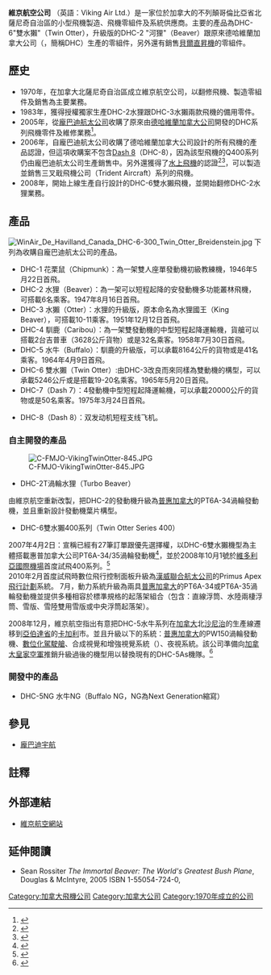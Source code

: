 {{Infobox company
|name= 維京航空有限公司<br/><font size=-1>Viking Air Ltd.</font>
|logo=
|type= [[有限公司|有限公司]]
|foundation= 1970
|key_people= David Curtis<br>總裁兼執行長
|industry= [[通用航空|通用航空]]、航空器修護業
|location= {{CAN}} [[不列顛哥倫比亞省|不列顛哥倫比亞省]][[北沙尼治|北沙尼治]]
|products= DHC-2T渦輪河狸<br>DHC-6雙水獺400系列
|num_employees= 575<ref>{{cite web|url=http://strategis.ic.gc.ca/app/ccc/srch/nvgt.do?lang=eng&prtl=1&estblmntNo=123456074274&profile=cmpltPrfl&app=1|title=Canadian Company Profiles - Viking Air Limited - Company information|publisher=Industry Canada|access-date=2015-12-23|archive-url=https://web.archive.org/web/20140527211629/http://strategis.ic.gc.ca/app/ccc/srch/nvgt.do?lang=eng&prtl=1&estblmntNo=123456074274&profile=cmpltPrfl&app=1|archive-date=2014-05-27|dead-url=yes}}</ref>，至2014年5月26日
|homepage= [http://www.vikingair.com/ vikingair.com]
}}

'''維京航空公司''' （英語：Viking Air Ltd.）是一家位於加拿大的不列顛哥倫比亞省北薩尼奇自治區的小型飛機製造、飛機零組件及系統供應商。主要的產品為DHC-6"雙水獺"（Twin Otter），升級版的DHC-2 "河狸"（Beaver）跟原來德哈維蘭加拿大公司（{{lang|en|de Havilland Canada}}，簡稱DHC）生產的零組件，另外還有銷售[[貝爾直昇機|貝爾直昇機]]的零組件。

==歷史==
*1970年，在加拿大北薩尼奇自治區成立維京航空公司，以翻修飛機、製造零組件及銷售為主要業務。
*1983年，獲得授權獨家生產DHC-2水狸跟DHC-3水獺兩款飛機的備用零件。
*2005年，從[[龐巴迪宇航|龐巴迪航太公司]]收購了原來由[[德哈維蘭|德哈維蘭加拿大公司]]開發的DHC系列飛機零件及維修業務<ref>{{cite web|url=http://www.wingsmagazine.com/content/view/414/96/|title=Viking Air acquires assets of Bombardier|publisher=wingsmagazine.com|date=2005-05-05|access-date=2015-12-23|archive-url=https://web.archive.org/web/20140528010123/http://www.wingsmagazine.com/content/view/414/96/|archive-date=2014-05-28|dead-url=yes}}</ref>。
*2006年，自龐巴迪航太公司收購了德哈維蘭加拿大公司設計的所有飛機的產品認證，但這項收購案不包含[[Dash_8|Dash 8]]（DHC-8），因為該型飛機的Q400系列仍由龐巴迪航太公司生產銷售中。另外還獲得了[[水上飛機|水上飛機]]{{link-en|三叉戢TR-1 Trigull|Trident TR-1 Trigull}}的認證<ref>{{cite web|url=http://wwwapps.tc.gc.ca/saf-sec-sur/2/nico-celn/c_d.aspx?lang=eng&aprv_num=A-119&ISU_NUM=3&START_DATE=2006-02-06&AUTH_DESC=&DESC=&FRGN_NUM=&aprv_type=TA&PARTS_NUM=&id_num=1149|title=NAPA Issued Certificates Online: Certificate Detail|publisher=Transport Canada|date=2011-08-07|accessdate=2015-12-23|archive-date=2016-06-02|archive-url=https://web.archive.org/web/20160602220946/http://wwwapps.tc.gc.ca/saf-sec-sur/2/nico-celn/c_d.aspx?lang=eng&aprv_num=A-119&ISU_NUM=3&START_DATE=2006-02-06&AUTH_DESC=&DESC=&FRGN_NUM=&aprv_type=TA&PARTS_NUM=&id_num=1149|dead-url=no}}</ref><ref>{{Cite web|url=http://www.airweb.faa.gov/Regulatory_and_Guidance_Library/rgMakeModel.nsf/0/9A04D5AB3E28FD778525673E00699CCF?OpenDocument|title=Type Certificate Data Sheet No. A19AE|3=|publisher=Federal Aviation Administration|date=1987-05-20|access-date=2015-12-23|archive-url=https://web.archive.org/web/20170225055656/http://www.airweb.faa.gov/Regulatory_and_Guidance_Library/rgMakeModel.nsf/0/9A04D5AB3E28FD778525673E00699CCF?OpenDocument|archive-date=2017-02-25|dead-url=yes}}</ref>，可以製造並銷售三叉戢飛機公司（Trident Aircraft）系列的飛機。
*2008年，開始上線生產自行設計的DHC-6雙水獺飛機，並開始翻修DHC-2水狸業務。

==產品==
[[File:WinAir_De_Havilland_Canada_DHC-6-300_Twin_Otter_Breidenstein.jpg|thumb]]
下列為收購自龐巴迪航太公司的產品。
* DHC-1 花栗鼠（Chipmunk）：為一架雙人座單發動機初級教練機，1946年5月22日首飛。
* DHC-2 水狸（Beaver）：為一架可以短程起降的安發動機多功能叢林飛機，可搭載6名乘客。1947年8月16日首飛。
* DHC-3 水獺（Otter）：水狸的升級版，原本命名為水狸國王（King Beaver），可搭載10-11乘客。1951年12月12日首飛。
* DHC-4 馴鹿（Caribou）：為一架雙發動機的中型短程起降運輸機，貨艙可以搭載2台吉普車（3628公斤貨物）或是32名乘客。1958年7月30日首飛。
* DHC-5 水牛（Buffalo）：馴鹿的升級版，可以承載8164公斤的貨物或是41名乘客。1964年4月9日首飛。
* DHC-6 雙水獺（Twin Otter）:由DHC-3改良而來同樣為雙動機的構型，可以承載5246公斤或是搭載19-20名乘客。1965年5月20日首飛。
* DHC-7（Dash 7）：4發動機中型短程起降運輸機，可以承載20000公斤的貨物或是50名乘客。1975年3月24日首飛。

* DHC-8（Dash 8）：双发动机短程支线飞机。

===自主開發的產品===
[[File:C-FMJO-VikingTwinOtter-845.JPG|thumb]]
* DHC-2T渦輪水狸（Turbo Beaver）
由維京航空重新改製，把DHC-2的發動機升級為[[普惠公司|普惠加拿大]]的PT6A-34渦輪發動機，並且重新設計發動機葉片構型。
* DHC-6雙水獺400系列（Twin Otter Series 400）
2007年4月2日：宣稱已經有27筆訂單跟優先選擇權，以DHC-6雙水獺機型為主體搭載惠普加拿大公司PT6A-34/35渦輪發動機<ref>{{Cite web|url=http://www.flightglobal.com/Articles/2007/04/02/212989/viking-restarts-twin-otter-production.html|title=Viking restarts Twin Otter production|publisher=Flight Global|date=2007-04-02|accessdate=2015-12-23|archive-date=2007-10-18|archive-url=https://web.archive.org/web/20071018152401/http://www.flightglobal.com/articles/2007/04/02/212989/viking-restarts-twin-otter-production.html|dead-url=no}}</ref>，並於2008年10月1號於[[維多利亞國際機場|維多利亞國際機場]]首度試飛400系列。<ref>{{Cite web|url=http://www.canada.com/victoriatimescolonist/news/story.html?id=4a051728-a3a4-40b0-9c96-3384f2b9690b|title=First Flight For New Twin Otter A "Boring" Success|publisher=|date=2008-10-01|deadurl=yes|archiveurl=https://web.archive.org/web/20081002233110/http://www.canada.com/victoriatimescolonist/news/story.html?id=4a051728-a3a4-40b0-9c96-3384f2b9690b|archivedate=2008-10-02}}</ref><br>
2010年2月首度試飛時數位飛行控制面板升級為[[霍尼韋爾|漢威聯合航太公司]]的Primus Apex[[飛行計劃|飛行計劃]]系統。
7月，動力系統升級為兩具[[普惠公司|普惠加拿大]]的PT6A-34或PT6A-35渦輪發動機並提供多種相容於標準規格的起落架組合（包含：直線浮筒、水陸兩棲浮筒、雪版、雪陸雙用雪版或中央浮筒起落架）。

2008年12月，維京航空指出有意把DHC-5水牛系列在[[加拿大|加拿大]]北[[沙尼治|沙尼治]]的生產線遷移到[[亞伯達省|亞伯達省]]的[[卡加利|卡加利]]市。並且升級以下的系統：[[普惠公司|普惠加拿大]]的PW150渦輪發動機、[[玻璃駕駛艙|數位化駕駛艙]]、合成視覺和增強視覺系統（{{lang|en|Synthetic vision & Enhanced Vision}}）、夜視系統。該公司準備向[[加拿大皇家空軍|加拿大皇家空軍]]推銷升級過後的機型用以替換現有的DHC-5As機隊。<ref>{{Cite web |url=http://www.avweb.com/avwebbiz/news/VikingProposesResurrectionDHC5_Buffalo_199455-1.html |title=Viking Proposes Resurrection Of DHC-5 Buffalo. |publisher=avweb.com |date=2008-12 |accessdate=2015-12-23 |archive-date=2009-11-27 |archive-url=https://web.archive.org/web/20091127200713/http://www.avweb.com/avwebbiz/news/VikingProposesResurrectionDHC5_Buffalo_199455-1.html |dead-url=no }}</ref>

===開發中的產品===
*DHC-5NG 水牛NG（Buffalo NG，NG為Next Generation縮寫）

==參見==
* [[龐巴迪宇航|龐巴迪宇航]]

==註釋==
{{reflist}}

==外部連結==
* [http://www.vikingair.com/ 維京航空網站] {{Wayback|url=http://www.vikingair.com/ |date=20151209222305 }}

==延伸閱讀==
*  Sean Rossiter ''The Immortal Beaver: The World's Greatest Bush Plane '', Douglas & McIntyre, 2005 ISBN 1-55054-724-0,

{{加拿大維京航空飛機}}

[[Category:加拿大飛機公司|Category:加拿大飛機公司]]
[[Category:加拿大公司|Category:加拿大公司]]
[[Category:1970年成立的公司|Category:1970年成立的公司]]